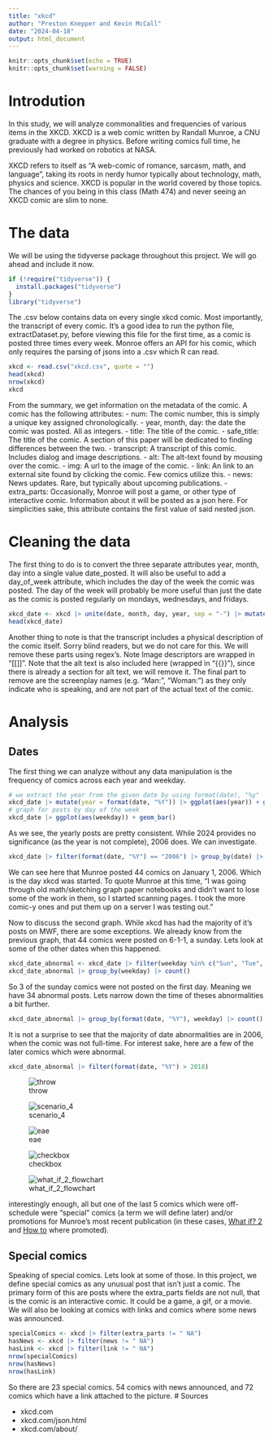 ```yaml
---
title: "xkcd"
author: "Preston Knepper and Kevin McCall"
date: "2024-04-18"
output: html_document
---
```


```r
knitr::opts_chunk$set(echo = TRUE)
knitr::opts_chunk$set(warning = FALSE)
```

# Introdution

In this study, we will analyze commonalities and frequencies of various items in the XKCD. XKCD is a web comic written by Randall Munroe, a CNU graduate with a degree in physics. Before writing comics full time, he previously had worked on robotics at NASA.

XKCD refers to itself as "A web-comic of romance, sarcasm, math, and language", taking its roots in nerdy humor typically about technology, math, physics and science. XKCD is popular in the world covered by those topics. The chances of you being in this class (Math 474) and never seeing an XKCD comic are slim to none.

# The data
We will be using the tidyverse package throughout this project. We will go ahead and include it now.
```r
if (!require("tidyverse")) {
  install.packages("tidyverse")
}
library("tidyverse")
```

The .csv below contains data on every single xkcd comic. Most importantly, the transcript of every comic. It's a good idea to run the python file, extractDataset.py, before viewing this file for the first time, as a comic is posted three times every week. Monroe offers an API for his comic, which only requires the parsing of jsons into a .csv which R can read.
```r
xkcd <- read.csv("xkcd.csv", quote = "")
head(xkcd)
nrow(xkcd)
xkcd
```
From the summary, we get information on the metadata of the comic. A comic has the following attributes:
- num: The comic number, this is simply a unique key assigned chronologically.
- year, month, day: the date the comic was posted. All as integers.
- title: The title of the comic.
- safe_title: The title of the comic. A section of this paper will be dedicated to finding differences between the two.
- transcript: A transcript of this comic. Includes dialog and image descriptions.
- alt: The alt-text found by mousing over the comic.
- img: A url to the image of the comic.
- link: An link to an external site found by clicking the comic. Few comics utilize this.
- news: News updates. Rare, but typically about upcoming publications.
- extra_parts: Occasionally, Monroe will post a game, or other type of interactive comic. Information about it will be posted as a json here. For simplicities sake, this attribute contains the first value of said nested json.

# Cleaning the data

The first thing to do is to convert the three separate attributes year, month, day into a single value date_posted. It will also be useful to add a day_of_week attribute, which includes the day of the week the comic was posted. The day of the week will probably be more useful than just the date as the comic is posted regularly on mondays, wednesdays, and fridays.

```r
xkcd_date <- xkcd |> unite(date, month, day, year, sep = "-") |> mutate(date = as.Date(mdy(date))) |> mutate(weekday = wday(date, label = TRUE),.after = date)
head(xkcd_date)
```
Another thing to note is that the transcript includes a physical description of the comic itself. Sorry blind readers, but we do not care for this. We will remove these parts using regex's. Note Image descriptors are wrapped in "[[]]". Note that the alt text is also included here (wrapped in "\{\{\}\}"), since there is already a section for alt text, we will remove it. The final part to remove are the screenplay names (e.g. "Man:", "Woman:") as they only indicate who is speaking, and are not part of the actual text of the comic.



# Analysis
## Dates

The first thing we can analyze without any data manipulation is the frequency of comics across each year and weekday.
```r
# we extract the year from the given date by using format(date), "%y"
xkcd_date |> mutate(year = format(date, "%Y")) |> ggplot(aes(year)) + geom_bar()
# graph for posts by day of the week
xkcd_date |> ggplot(aes(weekday)) + geom_bar()
```
As we see, the yearly posts are pretty consistent. While 2024 provides no significance (as the year is not complete), 2006 does. We can investigate.
```r
xkcd_date |> filter(format(date, "%Y") == "2006") |> group_by(date) |> count() |> arrange(desc(n))
```
We can see here that Munroe posted 44 comics on January 1, 2006. Which is the day xkcd was started. To quote Munroe at this time, "I was going through old math/sketching graph paper notebooks and didn't want to lose some of the work in them, so I started scanning pages. I took the more comic-y ones and put them up on a server I was testing out."

Now to discuss the second graph. While xkcd has had the majority of it's posts on MWF, there are some exceptions. We already know from the previous graph, that 44 comics were posted on 6-1-1, a sunday. Lets look at some of the other dates when this happened.
```r
xkcd_date_abnormal <- xkcd_date |> filter(weekday %in% c("Sun", "Tue", "Thu", "Sat"), date != "2006-01-01")
xkcd_date_abnormal |> group_by(weekday) |> count()
```
So 3 of the sunday comics were not posted on the first day. Meaning we have 34 abnormal posts. Lets narrow down the time of theses abnormalities a bit further.
```r
xkcd_date_abnormal |> group_by(format(date, "%Y"), weekday) |> count()
```
It is not a surprise to see that the majority of date abnormalities are in 2006, when the comic was not full-time. For interest sake, here are a few of the later comics which were abnormal.
```r
xkcd_date_abnormal |> filter(format(date, "%Y") > 2018)
```
![throw](https://imgs.xkcd.com/comics/throw.png "throw")

![scenario_4](https://imgs.xkcd.com/comics/scenario_4.png "scenario_4")

![eae](https://imgs.xkcd.com/comics/everyones_an_epidemiologist.png "everyones_an_epidemiologist.png")

![checkbox](https://imgs.xkcd.com/comics/checkbox.gif "checkbox")


![what_if_2_flowchart](https://imgs.xkcd.com/comics/what_if_2_flowchart.png "What if 2 flowchart")

interestingly enough, all but one of the last 5 comics which were off-schedule were "special" comics (a term we will define later) and/or promotions for Munroe's most recent publication (in these cases, <ins>What if? 2</ins> and <ins>How to</ins> where promoted).

## Special comics

Speaking of special comics. Lets look at some of those. In this project, we define special comics as any unusual post that isn't just a comic. The primary form of this are posts where the extra_parts fields are not null, that is the comic is an interactive comic. It could be a game, a gif, or a movie. We will also be looking at comics with links and comics where some news was announced. 
```r
specialComics <- xkcd |> filter(extra_parts != " NA")
hasNews <- xkcd |> filter(news != " NA")
hasLink <- xkcd |> filter(link != " NA")
nrow(specialComics)
nrow(hasNews)
nrow(hasLink)
```

So there are 23 special comics. 54 comics with news announced, and 72 comics which have a link attached to the picture.
# Sources

- xkcd.com
- xkcd.com/json.html
- xkcd.com/about/
